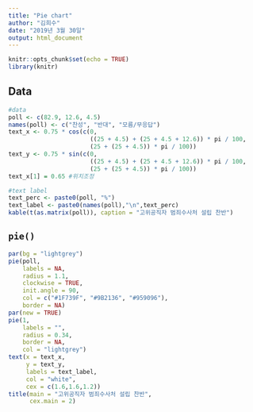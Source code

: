 ```yaml
---
title: "Pie chart"
author: "김희수"
date: "2019년 3월 30일"
output: html_document
---
```


```r
knitr::opts_chunk$set(echo = TRUE)
library(knitr)
```

## Data

```r
#data
poll <- c(82.9, 12.6, 4.5)
names(poll) <- c("찬성", "반대", "모름/무응답")
text_x <- 0.75 * cos(c(0, 
                       ((25 + 4.5) + (25 + 4.5 + 12.6)) * pi / 100, 
                       (25 + (25 + 4.5)) * pi / 100))
text_y <- 0.75 * sin(c(0, 
                       ((25 + 4.5) + (25 + 4.5 + 12.6)) * pi / 100, 
                       (25 + (25 + 4.5)) * pi / 100))
text_x[1] = 0.65 #위치조정

#text label
text_perc <- paste0(poll, "%")
text_label <- paste0(names(poll),"\n",text_perc)
kable(t(as.matrix(poll)), caption = "고위공직자 범죄수사처 설립 찬반")

```

## `pie()`

```r
par(bg = "lightgrey")
pie(poll,
    labels = NA, 
    radius = 1.1,
    clockwise = TRUE, 
    init.angle = 90, 
    col = c("#1F739F", "#9B2136", "#959096"),
    border = NA)
par(new = TRUE)
pie(1,
    labels = "",
    radius = 0.34,
    border = NA,
    col = "lightgrey")
text(x = text_x, 
     y = text_y, 
     labels = text_label, 
     col = "white", 
     cex = c(1.6,1.6,1.2))
title(main = "고위공직자 범죄수사처 설립 찬반",
      cex.main = 2)
```